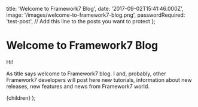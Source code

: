 
  title: 'Welcome to Framework7 Blog',
  date: '2017-09-02T15:41:46.000Z',
  image: '/images/welcome-to-framework7-blog.png',
  passwordRequired: 'test-post', // Add this line to the posts you want to protect
};

# Welcome to Framework7 Blog

<PasswordProtect passwordRequired={meta.passwordRequired}>
  Hi!

As title says welcome to Framework7 blog. I and, probably, other Framework7 developers will post here new tutorials, information about new releases, new features and news from Framework7 world.

</PasswordProtect>

  <PasswordProtect meta={meta}>{children}</PasswordProtect>
);
